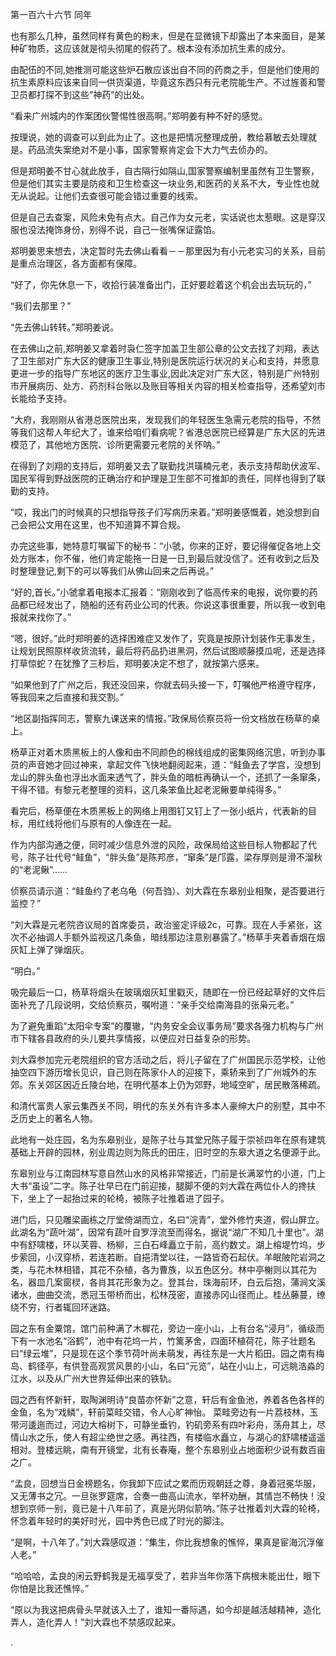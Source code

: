 

第一百六十六节 同年

也有那么几种，虽然同样有黄色的粉末，但是在显微镜下却露出了本来面目，是某种矿物质，这应该就是彻头彻尾的假药了。根本没有添加抗生素的成分。

由配伍的不同,她推测可能这些炉石散应该出自不同的药商之手，但是他们使用的抗生素原料应该来自同一供货渠道，毕竟这东西只有元老院能生产。不过旌善和警卫员都打探不到这些“神药”的出处。

“看来广州城内的作案团伙警惕性很高啊。”郑明姜有种不好的感觉。

按理说，她的调查可以到此为止了。这也是把情况整理成册，教给慕敏去处理就是。药品流失案绝对不是小事，国家警察肯定会下大力气去侦办的。

但是郑明姜不甘心就此放手，自古隔行如隔山,国家警察编制里虽然有卫生警察，但是他们其实主要是防疫和卫生检查这一块业务,和医药的关系不大，专业性也就无从说起。让他们去查很可能会错过重要的线索。

但是自己去查案，风险未免有点大。自己作为女元老，实话说也太惹眼。这是穿汉服也没法掩饰身份，别得不说，自己一张嘴保证露馅。

郑明姜思来想去，决定暂时先去佛山看看－－那里因为有小元老实习的关系，目前是重点治理区，各方面都有保障。

“好了，你先休息一下，收拾行装准备出门，正好要趁着这个机会出去玩玩的，”

“我们去那里？”

“先去佛山转转。”郑明姜说。

在去佛山之前,郑明姜又拿着时袅仁签字加盖卫生部公章的公文去找了刘翔，表达了卫生部对广东大区的健康卫生事业,特别是医院运行状况的关心和支持，并愿意更进一步的指导广东地区的医疗卫生事业,因此决定对广东大区，特别是广州特别市开展病历、处方、药剂科台账以及账目等相关内容的相关检查指导，还希望刘市长能给予支持。

“大府，我刚刚从省港总医院出来，发现我们的年轻医生急需元老院的指导，不然等我们这帮人年纪大了，谁来给咱们看病呢？省港总医院已经算是广东大区的先进模范了，其他地方医院、诊所更需要元老院的关怀呐。”

在得到了刘翔的支持后，郑明姜又去了联勤找洪璜楠元老，表示支持帮助伏波军、国民军得到野战医院的正确治疗和护理是卫生部不可推卸的责任，同样也得到了联勤的支持。

“哎，我出门的时候真的只想指导孩子们写病历来着。”郑明姜感慨着，她没想到自己会把公文用在这里，也不知道算不算合规。

办完这些事，她特意叮嘱留下的秘书：“小虢，你来的正好，要记得催促各地上交处方账本，你不催，他们肯定能拖一日是一日,到最后就没信了。还有收到之后及时整理登记,剩下的可以等我们从佛山回来之后再说。”

“好的,首长。”小虢拿着电报本汇报着：“刚刚收到了临高传来的电报，说你要的药品都已经发出了，随船的还有药业公司的代表。你说这事很重要，所以我一收到电报就来找你了。”

“嗯，很好。”此时郑明姜的选择困难症又发作了，究竟是按原计划装作无事发生，让规划民照原样收货流转，最后将药品扔进黑洞，然后试图顺藤摸瓜呢，还是选择打草惊蛇？在犹豫了三秒后，郑明姜决定不想了，就按第六感来。

“如果他到了广州之后，我还没回来，你就去码头接一下，叮嘱他严格遵守程序，等我回来之后直接和我交割。”

“地区副指挥同志，警察九课送来的情报。”政保局侦察员将一份文档放在杨草的桌上。

杨草正对着木质黑板上的人像和由不同颜色的棉线组成的密集网络沉思，听到办事员的声音她才回过神来，拿起文件飞快地翻阅起来，道：“鲑鱼去了学宫，没想到龙山的胖头鱼也浮出水面来透气了，胖头鱼的暗桩再确认一个，还抓了一条窜条，干得不错。有黎元老整理的资料，这几条笨鱼比起老泥鳅要单纯得多。”

看完后，杨草便在木质黑板上的网络上用图钉又钉上了一张小纸片，代表新的目标，用红线将他们与原有的人像连在一起。

作为内部沟通之便，同时减少信息外泄的风险，政保局给这些目标人物都起了代号，陈子壮代号“鲑鱼”，“胖头鱼”是陈邦彦，“窜条”是邝露，梁存厚则是滑不溜秋的“老泥鳅”……

侦察员请示道：“鲑鱼约了老乌龟（何吾驺）、刘大霖在东皋别业相聚，是否要进行监控？”

“刘大霖是元老院咨议局的首席委员，政治鉴定评级2c，可靠。现在人手紧张，这次不必抽调人手额外监视这几条鱼，暗线那边注意别暴露了。”杨草手夹着香烟在烟灰缸上弹了弹烟灰。

“明白。”

吸完最后一口，杨草将烟头在玻璃烟灰缸里戳灭，随即在一份已经起草好的文件后面补充了几段说明，交给侦察员，嘱咐道：“亲手交给南海县的张枭元老。”

为了避免重蹈“太阳伞专案”的覆辙，“内务安全会议事务局”要求各强力机构与广州市下辖各县政府的头儿要共享情报，以便应对日益复杂的形势。

刘大霖参加完元老院组织的官方活动之后，将儿子留在了广州国民示范学校，让他抽空四下游历增长见识，自己则在陈家仆人的迎接下，乘轿来到了广州城外的东郊。东关郊区因近丘陵台地，在明代基本上仍为郊野，地域空旷，居民散落稀疏。

和清代富贵人家云集西关不同，明代的东关外有许多本人豪绅大户的别墅，其中不乏历史上的著名人物。

此地有一处庄园，名为东皋别业，是陈子壮与其堂兄陈子履于崇祯四年在原有建筑基础上开辟的园林，别业周边则为陈氏的田庄，旧时空的东皋大道之名便源于此。

东皋别业与江南园林写意自然山水的风格非常接近，门前是长满翠竹的小道，门上大书“虽设”二字。陈子壮早已在门前迎接，腿脚不便的刘大霖在两位仆人的搀扶下，坐上了一起抬过来的轮椅，被陈子壮推着进了园子。

进门后，只见雕梁画栋之厅堂倚湖而立，名曰“浣青”，堂外修竹夹道，假山屏立。此湖名为“蔬叶湖”，因常有蔬叶自罗浮流至而得名，据说“湖广不知几十里也”。湖中有舒啸楼，环以芙蓉、杨柳，三白石峰矗立于前，高约数丈。湖上榕堤竹坞，步步萦回，小汊穿桥，若连若断。自挹清堂以往，一路皆奇石起伏。羊眠陂陀岩洞之类，与花木林相错，其花不杂植，各为曹族，以五色区分。林中亭榭则以其花为名，器皿几案窗棂，各肖其花形象为之。登其台，珠海前环，白云后抱，蒲涧文溪诸水，曲曲交流，悉冠玉带桥而出，松林茂密，直接赤冈山径而止。桂丛藤蔓，缭绕不穷，行者辄回环迷路。

园之东有金粟馆，馆门前种满了木樨花，旁边一座小山，上有台名“浸月”，循级而下有一水池名“浴鹤”，池中有花坞一片，竹篱茅舍，四面环植荷花，陈子壮题名曰“绿云堆”，只是现在这个季节荷叶尚未萌发，再往东是一大片稻田。园之南有梅岛、鹤径亭，有供登高观赏风景的小山，名曰“元览”，站在小山上，可远眺浩淼的江水，以及从广州大世界延伸出来的铁轨。

园之西有怀新轩，取陶渊明诗“良苗亦怀新”之意，轩后有金鱼池，养着各色各样的金鱼，名为“戏鳞”，轩前菜畦交错，令人心旷神怡。 菜畦旁边有一片荔枝林，玉带河逶迤而过，河边大榕树下，可静坐垂钓，钓矶旁系有四叶彩舟，荡舟其上，尽情山水之乐，使人有超尘绝世之感。再往西，有楼临水矗立，与湖心的舒啸楼遥遥相对。登楼远眺，南有开镜堂，北有长春庵，整个东皋别业占地面积少说有数百亩之广。

“孟良，回想当日金榜题名，你我卸下应试之累而历观朝廷之尊，身着冠冕华服，又无薄书之冗。一旦张罗筵席，合奏一曲高山流水，举杯劝酬，其情岂不畅快！没想到京师一别，竟已是十八年前了，真是光阴似箭呐。”陈子壮推着刘大霖的轮椅，怀念着年轻时的美好时光，园中秀色已成了时光的脚注。

“是啊，十八年了。”刘大霖感叹道：“集生，你比我想象的憔悴，果真是宦海沉浮催人老。”

“哈哈哈，孟良的闲云野鹤我是无福享受了，若非当年你落下病根未能出仕，眼下你怕是比我还憔悴。”

“原以为我这把病骨头早就该入土了，谁知一番际遇，如今却是越活越精神，造化弄人，造化弄人！”刘大霖也不禁感叹起来。

.

